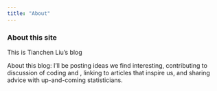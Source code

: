 ```yaml
---
title: "About"
---
```


### About this site

This is Tianchen Liu's blog

About this blog: I’ll be posting ideas we find interesting, contributing to discussion of coding and , linking to articles that inspire us, and sharing advice with up-and-coming statisticians.